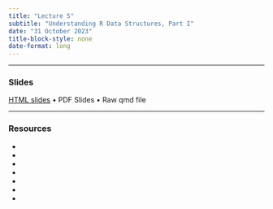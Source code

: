 ```yaml
---
title: "Lecture 5"
subtitle: "Understanding R Data Structures, Part I"
date: "31 October 2023"
title-block-style: none
date-format: long
---
```

---

### Slides 

[HTML slides](CSSS508_Lecture5.qmd) • PDF Slides • Raw qmd file

---

### Resources

- []()
- []()
- []()
- []()
- []()
- []()
- []()

